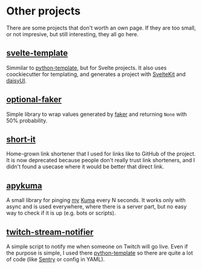 <script lang="ts">import Icon from '@iconify/svelte';</script>

# Other projects

There are some projects that don't worth an own page. If they are too small, or not impresive, but still interesting, they all go here.

## [svelte-template](https://github.com/PerchunPak/svelte-template)

Simmilar to [python-template](/python-template), but for Svelte projects. It also uses coockiecutter for templating, and generates a project with [SvelteKit](https://kit.svelte.dev/) and [daisyUI](https://daisyui.com/).

## [optional-faker](https://github.com/PerchunPak/optional-faker)

Simple library to wrap values generated by [faker](https://faker.readthedocs.io/en/master/) and returning `None` with 50% probability.

## [short-it](https://github.com/PerchunPak/short-it)

Home-grown link shortener that I used for links like to GitHub of the project. It is now deprecated because people don't really trust link shorteners, and I didn't found a usecase where it would be better that direct link.

## [apykuma](https://github.com/PerchunPak/apykuma)

A small library for pinging [my](https://kuma.perchun.it) [Kuma](https://github.com/louislam/uptime-kuma#readme) every N seconds. It works only with async and is used everywhere, where there is a server part, but no easy way to check if it is up (e.g. bots or scripts).

## [twitch-stream-notifier](https://github.com/PerchunPak/twitch-stream-notifier)

A simple script to notify me when someone on Twitch will go live. Even if the purpose is simple, I used there [python-template](/python-template) so there are quite a lot of code (like [Sentry](https://sentry.io) or config in YAML).
